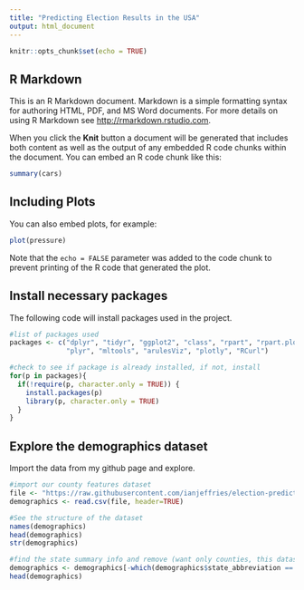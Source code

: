 ```yaml
---
title: "Predicting Election Results in the USA"
output: html_document
---
```


```r
knitr::opts_chunk$set(echo = TRUE)
```

## R Markdown

This is an R Markdown document. Markdown is a simple formatting syntax for authoring HTML, PDF, and MS Word documents. For more details on using R Markdown see <http://rmarkdown.rstudio.com>.

When you click the **Knit** button a document will be generated that includes both content as well as the output of any embedded R code chunks within the document. You can embed an R code chunk like this:

```r
summary(cars)
```

## Including Plots

You can also embed plots, for example:

```r
plot(pressure)
```

Note that the `echo = FALSE` parameter was added to the code chunk to prevent printing of the R code that generated the plot.

## Install necessary packages

The following code will install packages used in the project.

```r
#list of packages used
packages <- c("dplyr", "tidyr", "ggplot2", "class", "rpart", "rpart.plot", "neuralnet", "arules",
              "plyr", "mltools", "arulesViz", "plotly", "RCurl")

#check to see if package is already installed, if not, install
for(p in packages){
  if(!require(p, character.only = TRUE)) {
    install.packages(p)
    library(p, character.only = TRUE)
  } 
}
```
## Explore the demographics dataset

Import the data from my github page and explore.

```r
#import our county features dataset
file <- "https://raw.githubusercontent.com/ianjeffries/election-predictions/master/Data/county_facts.csv"
demographics <- read.csv(file, header=TRUE)

#See the structure of the dataset
names(demographics)
head(demographics)
str(demographics)

#find the state summary info and remove (want only counties, this dataset includes state summaries)
demographics <- demographics[-which(demographics$state_abbreviation == ""), ]
head(demographics)
```
